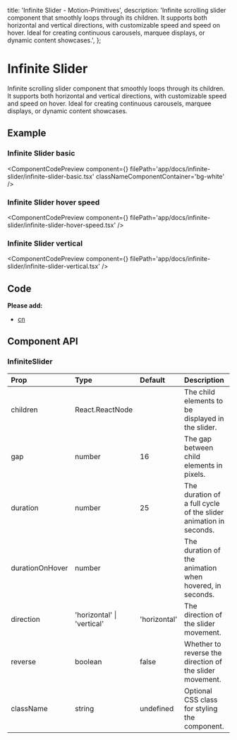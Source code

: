   title: 'Infinite Slider - Motion-Primitives',
  description:
    'Infinite scrolling slider component that smoothly loops through its children. It supports both horizontal and vertical directions, with customizable speed and speed on hover. Ideal for creating continuous carousels, marquee displays, or dynamic content showcases.',
};

# Infinite Slider

Infinite scrolling slider component that smoothly loops through its children. It supports both horizontal and vertical directions, with customizable speed and speed on hover. Ideal for creating continuous carousels, marquee displays, or dynamic content showcases.

## Example

### Infinite Slider basic

<ComponentCodePreview
  component={<InfiniteSliderBasic />}
  filePath='app/docs/infinite-slider/infinite-slider-basic.tsx'
  classNameComponentContainer='bg-white'
/>

### Infinite Slider hover speed

<ComponentCodePreview
  component={<InfiniteSliderHoverSpeed />}
  filePath='app/docs/infinite-slider/infinite-slider-hover-speed.tsx'
/>

### Infinite Slider vertical

<ComponentCodePreview
  component={<InfiniteSliderVertical />}
  filePath='app/docs/infinite-slider/infinite-slider-vertical.tsx'
/>

## Code

<CodeBlock filePath='components/core/infinite-slider.tsx' />

**Please add:**

- [cn](https://github.com/ibelick/motion-primitives/blob/main/lib/utils.ts)

## Component API

### InfiniteSlider

| Prop            | Type                       | Default      | Description                                                      |
| :-------------- | :------------------------- | :----------- | :--------------------------------------------------------------- |
| children        | React.ReactNode            |              | The child elements to be displayed in the slider.                |
| gap             | number                     | 16           | The gap between child elements in pixels.                        |
| duration        | number                     | 25           | The duration of a full cycle of the slider animation in seconds. |
| durationOnHover | number                     |              | The duration of the animation when hovered, in seconds.          |
| direction       | 'horizontal' \| 'vertical' | 'horizontal' | The direction of the slider movement.                            |
| reverse         | boolean                    | false        | Whether to reverse the direction of the slider movement.         |
| className       | string                     | undefined    | Optional CSS class for styling the component.                    |
